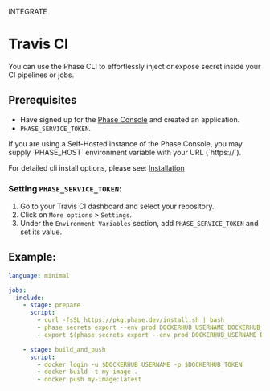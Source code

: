

<Tag variant="small">INTEGRATE</Tag>

# Travis CI

You can use the Phase CLI to effortlessly inject or expose secret inside your CI pipelines or jobs.

## Prerequisites

- Have signed up for the [Phase Console](https://console.phase.dev) and created an application.
- `PHASE_SERVICE_TOKEN`.

<Note>
  If you are using a Self-Hosted instance of the Phase Console, you may supply
  `PHASE_HOST` environment variable with your URL (`https://<HOST>`).
</Note>

For detailed cli install options, please see: [Installation](/cli/install)

### Setting `PHASE_SERVICE_TOKEN`:

1. Go to your Travis CI dashboard and select your repository.
2. Click on `More options` > `Settings`.
3. Under the `Environment Variables` section, add `PHASE_SERVICE_TOKEN` and set its value.

## Example:

```yaml
language: minimal

jobs:
  include:
    - stage: prepare
      script:
        - curl -fsSL https://pkg.phase.dev/install.sh | bash
        - phase secrets export --env prod DOCKERHUB_USERNAME DOCKERHUB_TOKEN
        - export $(phase secrets export --env prod DOCKERHUB_USERNAME DOCKERHUB_TOKEN | xargs)

    - stage: build_and_push
      script:
        - docker login -u $DOCKERHUB_USERNAME -p $DOCKERHUB_TOKEN
        - docker build -t my-image .
        - docker push my-image:latest
```
